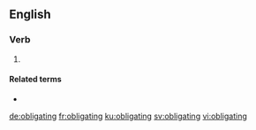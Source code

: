 ==English==

===Verb===
{{head|en|present participle}}

# {{present participle of|obligate|lang=en|nocat=1}}

====Related terms====
* {{l|en|obligation}}

[[de:obligating]]
[[fr:obligating]]
[[ku:obligating]]
[[sv:obligating]]
[[vi:obligating]]